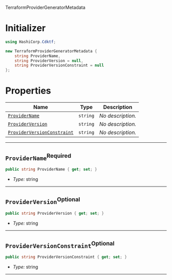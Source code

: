  TerraformProviderGeneratorMetadata <a name="TerraformProviderGeneratorMetadata" id="cdktf.TerraformProviderGeneratorMetadata"></a>

# Initializer <a name="Initializer" id="cdktf.TerraformProviderGeneratorMetadata.Initializer"></a>

```csharp
using HashiCorp.Cdktf;

new TerraformProviderGeneratorMetadata {
    string ProviderName,
    string ProviderVersion = null,
    string ProviderVersionConstraint = null
};
```

# Properties <a name="Properties" id="Properties"></a>

| **Name** | **Type** | **Description** |
| --- | --- | --- |
| <code><a href="#cdktf.TerraformProviderGeneratorMetadata.property.providerName">ProviderName</a></code> | <code>string</code> | *No description.* |
| <code><a href="#cdktf.TerraformProviderGeneratorMetadata.property.providerVersion">ProviderVersion</a></code> | <code>string</code> | *No description.* |
| <code><a href="#cdktf.TerraformProviderGeneratorMetadata.property.providerVersionConstraint">ProviderVersionConstraint</a></code> | <code>string</code> | *No description.* |

---

## `ProviderName`<sup>Required</sup> <a name="ProviderName" id="cdktf.TerraformProviderGeneratorMetadata.property.providerName"></a>

```csharp
public string ProviderName { get; set; }
```

- *Type:* string

---

## `ProviderVersion`<sup>Optional</sup> <a name="ProviderVersion" id="cdktf.TerraformProviderGeneratorMetadata.property.providerVersion"></a>

```csharp
public string ProviderVersion { get; set; }
```

- *Type:* string

---

## `ProviderVersionConstraint`<sup>Optional</sup> <a name="ProviderVersionConstraint" id="cdktf.TerraformProviderGeneratorMetadata.property.providerVersionConstraint"></a>

```csharp
public string ProviderVersionConstraint { get; set; }
```

- *Type:* string

---
